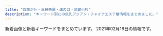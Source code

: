 ```yaml
---
title: "自由が丘・三軒茶屋・溝の口・武蔵小杉"
description: "キーワード別にの巨乳アジアン・チャイナエステ嬢情報をまとめました。"
---
```


新着画像と新着キーワードをまとめています。
2021年02月16日の情報です。

<DmmAffiliateIns />
<KeywordTable
  shops={
    [
    {
        "name": "\u521d\u604b",
        "url": "http://www.sertyuin.xyz/",
        "img_links": [],
        "station": "\u4e8c\u5b50\u7389\u5ddd\u99c5\u897f\u53e3",
        "keywords": {}
    },
    {
        "station": "\u4e09\u8ed2\u8336\u5c4b\u99c5\u5317\u53e3",
        "name": "\u661f\u306e\u8f1d\u304d",
        "img_links": [
            "http://kagayaki.jpn.cm/images/end1.jpg",
            "http://kagayaki.jpn.cm/images/staff0.jpg",
            "http://kagayaki.jpn.cm/images/mobile.jpg",
            "http://kagayaki.jpn.cm/images/mobile2.jpg",
            "http://kagayaki.jpn.cm/images/room1.jpg",
            "http://kagayaki.jpn.cm/photos/sites/35/2016/11/11.jpg",
            "http://kagayaki.jpn.cm/photos/sites/35/2016/11/12.jpg",
            "http://kagayaki.jpn.cm/images/room5.jpg",
            "http://kagayaki.jpn.cm/photos/sites/35/2016/11/1.jpg",
            "http://kagayaki.jpn.cm/images/room3.jpg",
            "http://kagayaki.jpn.cm/images/room4.jpg",
            "http://kagayaki.jpn.cm/images/girl-z2.jpg",
            "http://kagayaki.jpn.cm/images/girl-z1.jpg",
            "http://kagayaki.jpn.cm/images/bj3.png",
            "http://kagayaki.jpn.cm/photos/sites/35/2016/09/637893871729784570.jpg",
            "http://kagayaki.jpn.cm/images/top.jpg",
            "http://kagayaki.jpn.cm/photos/sites/35/2016/08/staff32.jpg",
            "http://kagayaki.jpn.cm/images/room6.jpg",
            "http://kagayaki.jpn.cm/images/room2.jpg",
            "http://kagayaki.jpn.cm/photos/sites/35/2019/09/2019092518230998.jpg",
            "http://kagayaki.jpn.cm/images/staff_line.png",
            "http://kagayaki.jpn.cm/photos/sites/35/2020/10/2020100418535814.jpg",
            "http://kagayaki.jpn.cm/photos/sites/35/2017/11/2017110107513579.jpg",
            "http://kagayaki.jpn.cm/photos/sites/35/2016/08/staff3.jpg"
        ],
        "url": "http://kagayaki.jpn.cm/",
        "keywords": {
            "D": 6,
            "86": 5,
            "84": 1,
            "C": 17,
            "E": 1,
            "87": 2
        }
    },
    {
        "station": "\u81ea\u7531\u304c\u4e18\u99c5\u5317\u53e3",
        "keywords": {},
        "img_links": [
            "http://annex-jp.info/images/sayuri.jpg",
            "http://annex-jp.info/images/kp-info.jpg",
            "http://annex-jp.info/images/yoho.jpg",
            "http://annex-jp.info/images/nana.jpg",
            "http://www.annex-jp.info/i/img/riri.jpg",
            "http://annex-jp.info/images/riri.jpg",
            "http://annex-jp.info/images/info.png",
            "http://www.annex-jp.info/i/img/nana.jpg",
            "http://www.annex-jp.info/i/img/yoho.jpg",
            "http://annex-jp.info/images/mayumi.jpg",
            "http://www.annex-jp.info/i/img/mari.jpg",
            "http://www.annex-jp.info/i/img/sayuri.jpg",
            "http://www.annex-jp.info/i/img/mayumi.jpg",
            "http://annex-jp.info/images/mari.jpg"
        ],
        "name": "\u305f\u3093\u307d\u307d",
        "url": "http://annex-jp.info/"
    },
    {
        "keywords": {},
        "img_links": [],
        "name": "For You",
        "station": "\u4e8c\u5b50\u7389\u5ddd\u99c5",
        "url": "https://fy.uouono.com"
    },
    {
        "url": "http://treat-msg.com/",
        "keywords": {},
        "station": "\u99d2\u6ca2\u5927\u5b66\u99c5\u99d2\u6ca2\u516c\u5712\u53e3",
        "name": "\u5b89\u5fc3\u5802",
        "img_links": [
            "http://treat-msg.com/staff/riri/01mb.jpg",
            "http://treat-msg.com/staff/saki/01mb.jpg",
            "http://treat-msg.com/staff/rumi/01.jpg",
            "http://treat-msg.com/img/access/roaddm.png",
            "http://treat-msg.com/staff/mei/01.jpg",
            "http://treat-msg.com/staff/noa/01mb.jpg",
            "http://treat-msg.com/img/mainhd.jpg",
            "http://treat-msg.com/img/access/road5.jpg",
            "http://treat-msg.com/img/access/road2.jpg",
            "http://treat-msg.com/pic/corona.jpg",
            "http://treat-msg.com/img/ttl_staff.jpg",
            "http://treat-msg.com/img/access/road1.jpg",
            "http://treat-msg.com/staff/noa/01.jpg",
            "http://treat-msg.com/staff/chinatu/01.jpg",
            "http://treat-msg.com/staff/chinatu/01mb.jpg",
            "http://treat-msg.com/staff/mei/01mb.jpg",
            "http://treat-msg.com/img/head.png",
            "http://treat-msg.com/img/shop/msg.png",
            "http://treat-msg.com/img/access/road4.jpg",
            "http://treat-msg.com/img/access/road3.jpg",
            "http://treat-msg.com/staff/saki/01.jpg",
            "http://treat-msg.com/img/access/road6.jpg",
            "http://treat-msg.com/img/mainft.jpg",
            "http://treat-msg.com/staff/kaori/01mb.jpg",
            "http://treat-msg.com/staff/rumi/01mb.jpg",
            "http://treat-msg.com/img/foot.png",
            "http://treat-msg.com/staff/miyo/01mb.jpg",
            "http://treat-msg.com/staff/kaori/01.jpg",
            "http://treat-msg.com/staff/riri/01.jpg",
            "http://treat-msg.com/staff/miyo/01.jpg"
        ]
    },
    {
        "station": "\u5b66\u82b8\u5927\u5b66\u99c5\u6771\u53e3",
        "img_links": [
            "http://ms-shinraku.com/staff/ayumi/01.jpg",
            "http://ms-shinraku.com/staff/yuki/01.jpg",
            "http://ms-shinraku.com/img/foot.png",
            "http://ms-shinraku.com/pic/topimg2.jpg",
            "http://ms-shinraku.com/staff/ran/01.jpg",
            "http://ms-shinraku.com/img/ttl_staff.png",
            "http://ms-shinraku.com/i/files/homeimg.jpg",
            "http://ms-shinraku.com/staff/mari/01.jpg",
            "http://ms-shinraku.com/staff/kanako/01.jpg",
            "http://ms-shinraku.com/pic/topimg1.jpg",
            "http://ms-shinraku.com/staff/momoka/01.jpg",
            "http://ms-shinraku.com/pic/head.jpg"
        ],
        "keywords": {
            "C": 2
        },
        "name": "\u5fc3\u697d",
        "url": "http://ms-shinraku.com/"
    },
    {
        "station": "\u7528\u8cc0\u99c5\u6771\u53e3",
        "url": "http://www.wqiowaz.site/",
        "img_links": [
            "http://www.wqiowaz.site/picture/cam-01.jpg",
            "http://www.wqiowaz.site/uploads/200629/1-200629103104120.jpg",
            "http://www.wqiowaz.site/picture/m-top004.jpg",
            "http://www.wqiowaz.site/uploads/201008/1-20100Q5550EL.jpg",
            "http://www.wqiowaz.site/uploads/200629/1-200629103142X4.jpg",
            "http://www.wqiowaz.site/picture/m-head01.jpg",
            "http://www.wqiowaz.site/uploads/200914/1-20091416442NT.jpg",
            "http://www.wqiowaz.site/uploads/200629/1-200629103204442.jpg",
            "http://www.wqiowaz.site/uploads/201008/1-20100Q55403531.jpg",
            "http://www.wqiowaz.site/picture/call.png",
            "http://www.wqiowaz.site/uploads/201008/1-20100Q5541T55.jpg",
            "http://www.wqiowaz.site/uploads/200914/1-200914164443K1.jpg",
            "http://www.wqiowaz.site/uploads/201008/1-20100Q55522V7.jpg",
            "http://www.wqiowaz.site/picture/m-top003.jpg",
            "http://www.wqiowaz.site/picture/foot01.jpg",
            "http://www.wqiowaz.site/uploads/200630/1-200630094K4325.jpg",
            "http://www.wqiowaz.site/uploads/200630/1-200630094H5294.jpg"
        ],
        "name": "Sweet",
        "keywords": {
            "86": 1,
            "84": 2,
            "D": 3,
            "94": 4,
            "F": 4
        }
    },
    {
        "url": "http://www.miyuki.es-relax.info/",
        "img_links": [
            "http://www.miyuki.es-relax.info/gals/yuri1.jpg",
            "http://www.miyuki.es-relax.info/images/sp02.jpg",
            "http://www.miyuki.es-relax.info/images/sp01.jpg",
            "http://www.miyuki.es-relax.info/images/info3.jpg",
            "http://www.miyuki.es-relax.info/images/info2.jpg",
            "http://www.miyuki.es-relax.info/images/info4.jpg",
            "http://www.miyuki.es-relax.info/images/kp01.jpg",
            "http://www.miyuki.es-relax.info/images/yoyaku.png",
            "http://www.miyuki.es-relax.info/images/info1.jpg",
            "http://www.miyuki.es-relax.info/gals/nana1.jpg",
            "http://www.miyuki.es-relax.info/images/sp03.jpg",
            "http://www.miyuki.es-relax.info/gals/yuki1.jpg"
        ],
        "station": "\u5927\u5ca1\u5c71\u99c5",
        "keywords": {},
        "name": "\u30de\u30c3\u30b5\u30fc\u30b8\u306e\u66d9"
    },
    {
        "img_links": [
            "http://tanoshii.jpn.mn/photos/sites/76/2020/05/2020052603000345.jpg",
            "http://tanoshii.jpn.mn/photos/sites/76/2020/11/2020110307113062.jpg",
            "http://tanoshii.jpn.mn/photos/sites/76/2020/06/2020060701410487.jpg",
            "http://tanoshii.jpn.mn/photos/sites/76/2020/01/2020011710434680.jpg",
            "http://tanoshii.jpn.mn/photos/sites/76/2020/12/2020122501502779.jpg",
            "http://tanoshii.jpn.mn/photos/sites/76/2020/12/2020120904441346.jpg",
            "http://tanoshii.jpn.mn/photos/sites/76/2021/01/2021012605370415.jpg",
            "http://tanoshii.jpn.mn/images/info3.jpg",
            "http://tanoshii.jpn.mn/photos/sites/76/2019/12/2019121409132447.jpg",
            "http://tanoshii.jpn.mn/photos/sites/76/2019/12/2019121409132124.jpg",
            "http://tanoshii.jpn.mn/images/link_nav04.jpg",
            "http://tanoshii.jpn.mn/photos/sites/76/2020/10/2020101305315556.jpg",
            "http://tanoshii.jpn.mn/photos/sites/76/2019/12/201912140913237.jpg",
            "http://tanoshii.jpn.mn/photos/sites/76/2020/12/2020121807285563.jpg",
            "http://tanoshii.jpn.mn/photos/sites/76/2020/02/2020022603283463.jpg",
            "http://tanoshii.jpn.mn/photos/sites/76/2020/11/2020112902000038.jpg",
            "http://tanoshii.jpn.mn/photos/sites/76/2020/04/2020041703571830.jpg",
            "http://tanoshii.jpn.mn/photos/sites/76/2019/12/2019121409131966.jpg",
            "http://tanoshii.jpn.mn/images/top_slider01.jpg",
            "http://tanoshii.jpn.mn/photos/sites/76/2020/12/2020120904423083.jpg",
            "http://tanoshii.jpn.mn/photos/sites/76/2020/06/2020061605184059.jpg",
            "http://tanoshii.jpn.mn/photos/sites/76/2019/12/201912280133413.jpg",
            "http://tanoshii.jpn.mn/photos/sites/76/2020/05/2020051702011714.jpg",
            "http://tanoshii.jpn.mn/photos/sites/76/2021/01/2021011304151051.jpg",
            "http://tanoshii.jpn.mn/photos/sites/76/2020/01/2020010206122380.jpg",
            "http://tanoshii.jpn.mn/photos/sites/76/2020/03/202003280333063.jpg",
            "http://tanoshii.jpn.mn/photos/sites/76/2020/01/2020011207465354.jpg",
            "http://tanoshii.jpn.mn/photos/sites/76/2020/12/202012240922577.jpg",
            "http://tanoshii.jpn.mn/photos/sites/76/2020/09/2020093003412655.jpg",
            "http://tanoshii.jpn.mn/photos/sites/76/2020/09/2020090803135392.jpg",
            "http://tanoshii.jpn.mn/photos/sites/76/2020/11/2020112407093420.jpg",
            "http://tanoshii.jpn.mn/photos/sites/76/2020/08/2020081201584255.jpg",
            "http://tanoshii.jpn.mn/photos/sites/76/2020/06/2020061605184178.jpg",
            "http://tanoshii.jpn.mn/photos/sites/76/2020/09/2020093003412015.jpg",
            "http://tanoshii.jpn.mn/photos/sites/76/2020/03/2020032803325898.jpg",
            "http://tanoshii.jpn.mn/images/link_nav03.jpg",
            "http://tanoshii.jpn.mn/images/top.png",
            "http://tanoshii.jpn.mn/photos/sites/76/2020/03/202003090333270.jpg",
            "http://tanoshii.jpn.mn/images/link_nav02.jpg",
            "http://tanoshii.jpn.mn/photos/sites/76/2020/09/2020092006290275.jpg",
            "http://tanoshii.jpn.mn/images/link_nav07.jpg",
            "http://tanoshii.jpn.mn/photos/sites/76/2020/09/2020090800560727.jpg",
            "http://tanoshii.jpn.mn/images/info1.jpg",
            "http://tanoshii.jpn.mn/photos/sites/76/2021/01/2021011304145677.jpg",
            "http://tanoshii.jpn.mn/photos/sites/76/2020/01/2020012603560666.jpg",
            "http://tanoshii.jpn.mn/photos/sites/76/2020/05/2020051702012070.jpg",
            "http://tanoshii.jpn.mn/photos/sites/76/2020/01/2020012603561216.jpg",
            "http://tanoshii.jpn.mn/photos/sites/76/2020/10/2020102803545189.jpg",
            "http://tanoshii.jpn.mn/images/link_nav06.jpg",
            "http://tanoshii.jpn.mn/photos/sites/76/2020/12/2020122205012857.jpg",
            "http://tanoshii.jpn.mn/images/link_nav05.jpg",
            "http://tanoshii.jpn.mn/photos/sites/76/2020/12/202012060340027.jpg",
            "http://tanoshii.jpn.mn/images/top_slider02.jpg",
            "http://tanoshii.jpn.mn/photos/sites/76/2020/09/2020090307211283.jpg",
            "http://tanoshii.jpn.mn/photos/sites/76/2020/01/2020010206122496.jpg",
            "http://tanoshii.jpn.mn/photos/sites/76/2021/02/2021020904591631.jpg",
            "http://tanoshii.jpn.mn/photos/sites/76/2020/04/2020040401245819.jpg",
            "http://tanoshii.jpn.mn/photos/sites/76/2019/12/2019121409132141.jpg",
            "http://tanoshii.jpn.mn/images/side_link.jpg",
            "http://tanoshii.jpn.mn/photos/sites/76/2020/12/2020120901212835.jpg",
            "http://tanoshii.jpn.mn/images/side_mobile.jpg",
            "http://tanoshii.jpn.mn/photos/sites/76/2020/01/2020012908322311.jpg",
            "http://tanoshii.jpn.mn/images/sp_top.jpg",
            "http://tanoshii.jpn.mn/photos/sites/76/2021/01/2021010305174759.jpg",
            "http://tanoshii.jpn.mn/photos/sites/76/2020/08/2020082903370364.jpg",
            "http://tanoshii.jpn.mn/images/info2.jpg",
            "http://tanoshii.jpn.mn/photos/sites/76/2020/07/2020071004194210.jpg",
            "http://tanoshii.jpn.mn/photos/sites/76/2020/02/2020020601144618.jpg",
            "http://tanoshii.jpn.mn/photos/sites/76/2021/01/2021012605371183.jpg",
            "http://tanoshii.jpn.mn/photos/sites/76/2020/08/2020080507421162.jpg",
            "http://tanoshii.jpn.mn/images/ico01.png",
            "http://tanoshii.jpn.mn/images/link_nav01.jpg",
            "http://tanoshii.jpn.mn/images/side_tel.jpg",
            "http://tanoshii.jpn.mn/photos/sites/76/2020/11/2020111603281212.jpg"
        ],
        "station": "\u4e8c\u5b50\u7389\u5ddd\u99c5\u897f\u53e3",
        "url": "http://tanoshii.jpn.mn/",
        "keywords": {
            "D": 14,
            "88": 4,
            "C": 6,
            "85": 4,
            "84": 3,
            "87": 10,
            "89": 2,
            "86": 5,
            "E": 13,
            "83": 3,
            "82": 1,
            "93": 1
        },
        "name": "\u697d\u3057\u3044"
    },
    {
        "url": "http://in-esthe.com/you/",
        "station": "\u5b66\u82b8\u5927\u5b66\u99c5\u6771\u53e3",
        "keywords": {},
        "img_links": [
            "http://in-esthe.com/you/images/p-0.jpg",
            "http://in-esthe.com/you/images/p-7.jpg",
            "http://in-esthe.com/you/images/fla.jpg",
            "http://in-esthe.com/you/images/botton.jpg",
            "http://in-esthe.com/you/images/p-4.jpg",
            "http://in-esthe.com/you/images/p-11.jpg",
            "http://in-esthe.com/you/images/p-8.jpg",
            "http://in-esthe.com/you/images/p-9.jpg",
            "http://in-esthe.com/you/images/p-10.jpg",
            "http://in-esthe.com/you/images/r-2.jpg",
            "http://in-esthe.com/you/images/mo.png",
            "http://in-esthe.com/you/images/p-5.jpg",
            "http://in-esthe.com/you/images/p-3.jpg",
            "http://in-esthe.com/you/images/r-1.jpg",
            "http://cdn.dino-es.com/images/logo/468x60DinoEs.png"
        ],
        "name": "\u60a0"
    },
    {
        "station": "\u81ea\u7531\u304c\u4e18\u99c5\u5317\u53e3",
        "img_links": [
            "http://www.es-flower.link/img/huyumi1.jpg",
            "http://www.es-flower.link/images/int1.png",
            "http://www.es-flower.link/images/1.jpg",
            "http://www.es-flower.link/images/int2.png",
            "http://www.es-flower.link/sp/images/head.png",
            "http://www.es-flower.link/images/sys.png",
            "http://www.es-flower.link/images/rec2.jpg",
            "http://www.es-flower.link/sp/images/sisu_t.jpg",
            "http://www.es-flower.link/sp/images/top.jpg",
            "http://www.es-flower.link/sp/images/sys2.jpg",
            "http://www.es-flower.link/sp/images/2.jpg",
            "http://www.es-flower.link/images/5.jpg",
            "http://www.es-flower.link/sp/images/interior_t.jpg",
            "http://www.es-flower.link/sp/img/yume1.jpg",
            "http://www.es-flower.link/sp/images/int1.jpg",
            "http://www.es-flower.link/sp/images/3.jpg",
            "http://www.es-flower.link/sp/img/koyuki1.jpg",
            "http://www.es-flower.link/images/6.jpg",
            "http://www.es-flower.link/img/yume1.jpg",
            "http://www.es-flower.link/sp/images/sisu.jpg",
            "http://www.es-flower.link/sp/images/rec2.jpg",
            "http://www.es-flower.link/sp/menu/top.jpg",
            "http://www.es-flower.link/sp/img/mizuki1.jpg",
            "http://www.es-flower.link/sp/img/huyumi1.jpg",
            "http://www.es-flower.link/images/3.jpg",
            "http://www.es-flower.link/images/ta.jpg",
            "http://www.es-flower.link/sp/images/tel.jpg",
            "http://www.es-flower.link/sp/images/1.jpg",
            "http://www.es-flower.link/sp/images/newsb.png",
            "http://www.es-flower.link/img/koyuki1.jpg",
            "http://www.es-flower.link/sp/images/6.jpg",
            "http://www.es-flower.link/images/4.jpg",
            "http://www.es-flower.link/sp/images/ac1.jpg",
            "http://www.es-flower.link/sp/img/arisa1.jpg",
            "http://www.es-flower.link/sp/images/time.jpg",
            "http://www.es-flower.link/sp/images/sys1.jpg",
            "http://www.es-flower.link/images/rec1.png",
            "http://www.es-flower.link/img/mizuki1.jpg",
            "http://www.es-flower.link/sp/images/int2.jpg",
            "http://www.es-flower.link/sp/menu/interior.jpg",
            "http://www.es-flower.link/sp/images/sys3.jpg",
            "http://www.es-flower.link/sp/images/rec3.jpg",
            "http://www.es-flower.link/images/news.jpg",
            "http://www.es-flower.link/sp/img/nene1.jpg",
            "http://www.es-flower.link/images/2.jpg",
            "http://www.es-flower.link/images/sm.jpg",
            "http://www.es-flower.link/sp/images/rec1.jpg",
            "http://www.es-flower.link/sp/images/staff_t.jpg",
            "http://www.es-flower.link/img/arisa1.jpg",
            "http://www.es-flower.link/images/interior_t.jpg",
            "http://www.es-flower.link/sp/images/5.jpg",
            "http://www.es-flower.link/images/head.jpg",
            "http://www.es-flower.link/sp/menu/staff.jpg",
            "http://www.es-flower.link/images/mobile.jpg",
            "http://www.es-flower.link/images/staff_t.jpg",
            "http://www.es-flower.link/sp/images/pc.jpg",
            "http://www.es-flower.link/images/info.jpg",
            "http://www.es-flower.link/sp/images/footer.jpg",
            "http://www.es-flower.link/sp/images/4.jpg",
            "http://www.es-flower.link/img/nene1.jpg",
            "http://www.es-flower.link/sp/images/news.jpg"
        ],
        "name": "\u6625\u306e\u604b",
        "url": "http://www.es-flower.link/",
        "keywords": {}
    },
    {
        "keywords": {},
        "name": "\u604b\u4eba",
        "img_links": [],
        "url": "http://koibito.ies.bz/",
        "station": "\u4e8c\u5b50\u7389\u5ddd\u99c5\u6771\u53e3"
    },
    {
        "keywords": {
            "87": 1,
            "86": 2,
            "D": 3,
            "C": 2,
            "85": 2
        },
        "img_links": [
            "http://www.brilliance.mesthe.com/images/main_top.png",
            "http://www.brilliance.mesthe.com/files/004-02.jpg",
            "http://www.brilliance.mesthe.com/images/shop/shop02.jpg",
            "http://www.brilliance.mesthe.com/files/005.jpg",
            "http://www.brilliance.mesthe.com/files/002.jpg",
            "http://www.brilliance.mesthe.com/images/new3.png",
            "http://www.brilliance.mesthe.com/files/004-03.jpg",
            "http://www.brilliance.mesthe.com/images/infotiao1.jpg",
            "http://www.brilliance.mesthe.com/images/maga.jpg",
            "http://www.brilliance.mesthe.com/images/pick.png",
            "http://www.brilliance.mesthe.com/files/003.jpg",
            "http://www.brilliance.mesthe.com/images/s1.jpg",
            "http://www.brilliance.mesthe.com/files/001-02.jpg",
            "http://www.brilliance.mesthe.com/images/s2.jpg",
            "http://www.brilliance.mesthe.com/files/005-02.jpg",
            "http://www.brilliance.mesthe.com/files/003-03.jpg",
            "http://www.brilliance.mesthe.com/images/shop/shop04.jpg",
            "http://www.brilliance.mesthe.com/images/zi_massage.png",
            "http://www.brilliance.mesthe.com/files/002-02.jpg",
            "http://www.brilliance.mesthe.com/files/005-03.jpg",
            "http://www.brilliance.mesthe.com/images/new1.png",
            "http://www.brilliance.mesthe.com/images/shop/shop03.jpg",
            "http://www.brilliance.mesthe.com/files/002-03.jpg",
            "http://www.brilliance.mesthe.com/files/001-03.jpg",
            "http://www.brilliance.mesthe.com/files/004.jpg",
            "http://www.brilliance.mesthe.com/files/003-02.jpg",
            "http://www.brilliance.mesthe.com/images/xian.png",
            "http://www.brilliance.mesthe.com/images/main_bottom.png",
            "http://www.brilliance.mesthe.com/files/001.jpg",
            "http://www.brilliance.mesthe.com/images/s3.jpg",
            "http://www.brilliance.mesthe.com/images/shop/shop01.jpg",
            "http://www.brilliance.mesthe.com/images/tel.png",
            "http://www.brilliance.mesthe.com/images/service.png",
            "http://www.brilliance.mesthe.com/images/zi_staff.png"
        ],
        "station": "\u4e09\u8ed2\u8336\u5c4b\u99c5\u4e16\u7530\u8c37\u901a\u308a\u53e3",
        "name": "\u30d6\u30ea\u30ea\u30a2\u30f3\u30b9",
        "url": "http://www.brilliance.mesthe.com/"
    },
    {
        "img_links": [
            "http://clair.work/staff/mayu1.jpg",
            "http://clair.work/images/icon_ranking_02.png",
            "http://clair.work/images/recruit/point_07.png",
            "http://clair.work/staff/yua1.jpg",
            "http://clair.work/images/recruit/point_08.png",
            "http://clair.work/images/recruit/nagare_01.jpg",
            "http://clair.work/images/icon_ranking_05.png",
            "http://clair.work/images/trigger.jpg",
            "http://clair.work/images/sw_tel.png",
            "http://clair.work/images/recruit/nagare_02.jpg",
            "http://clair.work/images/recruit/message_03.png",
            "http://clair.work/images/recruit/nagare_06.png",
            "http://clair.work/images/head_therapist.jpg",
            "http://clair.work/images/icon_ranking_04.png",
            "http://clair.work/images/recruit/point_03.png",
            "http://clair.work/images/recruit/point_09.png",
            "http://clair.work/images/mainvisual_02_s.jpg",
            "http://clair.work/images/head_interior.jpg",
            "http://clair.work/images/recruit/sp_mainvisual.jpg",
            "http://clair.work/images/recruit/point_06.png",
            "http://clair.work/images/recruit/nagare_05.png",
            "http://clair.work/images/recruit/nagare_03.jpg",
            "http://clair.work/images/recruit/nagare_07.png",
            "http://clair.work/staff/ayaka1.jpg",
            "http://clair.work/images/icon_ranking_03.png",
            "http://clair.work/images/mainvisual_01_s.jpg",
            "http://clair.work/images/icon_ranking_01.png",
            "http://clair.work/images/icon_new.png",
            "http://clair.work/images/mainvisual_01.jpg",
            "http://clair.work/staff/humi2.jpg",
            "http://clair.work/images/no_image.jpg",
            "http://clair.work/images/recruit/req_03.jpg",
            "http://clair.work/staff/kasumi1.jpg",
            "http://clair.work/images/recruit/point_05.png",
            "http://clair.work/staff/humi1.jpg",
            "http://clair.work/images/mainvisual_02.jpg",
            "http://clair.work/images/sw_home.png",
            "http://clair.work/images/recruit/point_04.png"
        ],
        "station": "\u5b66\u82b8\u5927\u5b66\u99c5\u897f\u53e3",
        "name": "Clair \uff5e\u30af\u30ec\u30fc\u30eb\uff5e",
        "url": "http://clair.work/",
        "keywords": {
            "E": 2,
            "C": 4,
            "D": 4
        }
    },
    {
        "name": "\u30bd\u30a4\u30eb",
        "keywords": {},
        "station": "\u4e0a\u91ce\u6bdb\u99c5",
        "url": "http://relaxation-soil.net/",
        "img_links": [
            "http://relaxation-soil.net/images/1s.jpg",
            "http://relaxation-soil.net/images/1.jpg"
        ]
    },
    {
        "url": "http://ms-rlx.com/",
        "name": "\u697d\u697d\u5c4b",
        "img_links": [
            "http://ms-rlx.com/staff/sachan/01.jpg",
            "http://ms-rlx.com/staff/momo/01.jpg",
            "http://ms-rlx.com/pic/head.png",
            "http://ms-rlx.com/img/access/road03.jpg",
            "http://ms-rlx.com/img/ttl_concept.png",
            "http://ms-rlx.com/staff/ruri/01.jpg",
            "http://ms-rlx.com/staff/momo/01mb.jpg",
            "http://ms-rlx.com/staff/milk/01mb.jpg",
            "http://ms-rlx.com/img/access/road01.jpg",
            "http://ms-rlx.com/img/youtube.jpg",
            "http://ms-rlx.com/staff/sachan/01mb.jpg",
            "http://ms-rlx.com/staff/ringo/01mb.jpg",
            "http://ms-rlx.com/img/ttl_tnew.png",
            "http://ms-rlx.com/staff/ruri/01mb.jpg",
            "http://ms-rlx.com/staff/ringo/01.jpg",
            "http://ms-rlx.com/i/files/homeimg.jpg",
            "http://ms-rlx.com/img/msgbtn.png",
            "http://ms-rlx.com/img/ttl_staff.png",
            "http://ms-rlx.com/img/ttl_rec.png",
            "http://ms-rlx.com/img/att.png",
            "http://ms-rlx.com/img/access/road02.jpg",
            "http://ms-rlx.com/staff/milk/01.jpg",
            "http://ms-rlx.com/img/ttl_mobile.png"
        ],
        "keywords": {
            "C": 14
        },
        "station": "\u81ea\u7531\u304c\u4e18\u99c5\u5357\u53e3"
    },
    {
        "name": "JoJo",
        "img_links": [
            "http://www.jojo.mensnv.com/files/014-02.jpg",
            "http://www.jojo.mensnv.com/files/003-02.jpg",
            "http://www.jojo.mensnv.com/files/012-02.jpg",
            "http://www.jojo.mensnv.com/files/005-03.jpg",
            "http://www.jojo.mensnv.com/images/coverGirlParts.png",
            "http://www.jojo.mensnv.com/files/009-03.jpg",
            "http://www.jojo.mensnv.com/files/013-03.jpg",
            "http://www.jojo.mensnv.com/files/010-02.jpg",
            "http://www.jojo.mensnv.com/files/005.jpg",
            "http://www.jojo.mensnv.com/files/004-03.jpg",
            "http://www.jojo.mensnv.com/files/010.jpg",
            "http://www.jojo.mensnv.com/files/003.jpg",
            "http://www.jojo.mensnv.com/files/012-03.jpg",
            "http://www.jojo.mensnv.com/files/013.jpg",
            "http://www.jojo.mensnv.com/images/backlistbtn.png",
            "http://www.jojo.mensnv.com/images/tel.png",
            "http://www.jojo.mensnv.com/files/004.jpg",
            "http://www.jojo.mensnv.com/files/002.jpg",
            "http://www.jojo.mensnv.com/files/004-02.jpg",
            "http://www.jojo.mensnv.com/files/011-02.jpg",
            "http://www.jojo.mensnv.com/files/001-03.jpg",
            "http://www.jojo.mensnv.com/files/013-02.jpg",
            "http://www.jojo.mensnv.com/files/006-02.jpg",
            "http://www.jojo.mensnv.com/files/002-03.jpg",
            "http://www.jojo.mensnv.com/files/007-02.jpg",
            "http://www.jojo.mensnv.com/files/009-02.jpg",
            "http://www.jojo.mensnv.com/images/mobile.jpg",
            "http://www.jojo.mensnv.com/images/slider/02.jpg",
            "http://www.jojo.mensnv.com/files/011.jpg",
            "http://www.jojo.mensnv.com/files/007-03.jpg",
            "http://www.jojo.mensnv.com/files/010-03.jpg",
            "http://www.jojo.mensnv.com/files/006.jpg",
            "http://www.jojo.mensnv.com/files/003-03.jpg",
            "http://www.jojo.mensnv.com/images/showCover.png",
            "http://www.jojo.mensnv.com/files/011-03.jpg",
            "http://www.jojo.mensnv.com/files/002-02.jpg",
            "http://www.jojo.mensnv.com/files/007.jpg",
            "http://www.jojo.mensnv.com/files/009.jpg",
            "http://www.jojo.mensnv.com/files/006-03.jpg",
            "http://www.jojo.mensnv.com/files/012.jpg",
            "http://www.jojo.mensnv.com/images/slider/01.jpg",
            "http://www.jojo.mensnv.com/files/005-02.jpg",
            "http://www.jojo.mensnv.com/files/001-02.jpg",
            "http://www.jojo.mensnv.com/images/slider/03.jpg",
            "http://www.jojo.mensnv.com/files/014.jpg",
            "http://www.jojo.mensnv.com/files/001.jpg",
            "http://www.jojo.mensnv.com/files/014-03.jpg"
        ],
        "station": "\u4e09\u8ed2\u8336\u5c4b\u99c5\u5357\u53e3",
        "keywords": {
            "85": 9,
            "D": 18,
            "\u30bb\u30af\u30b7\u30fc": 1,
            "86": 12,
            "88": 3,
            "84": 6,
            "C": 3
        },
        "url": "http://www.jojo.mensnv.com/"
    },
    {
        "station": "\u90fd\u7acb\u5927\u5b66\u99c5",
        "img_links": [
            "http://www.sakura.esraku.com/images/mobile.jpg",
            "http://www.sakura.esraku.com/files/008.jpg",
            "http://www.sakura.esraku.com/files/004.jpg",
            "http://www.sakura.esraku.com/files/002.jpg",
            "http://www.sakura.esraku.com/files/003.jpg",
            "http://www.sakura.esraku.com/photo_news/upimg/221315f853e86bfad8_0.jpg",
            "http://www.sakura.esraku.com/images/lineyoyaku.jpg",
            "http://www.sakura.esraku.com/images/s_staff.jpg",
            "http://www.sakura.esraku.com/files/005.jpg",
            "http://www.sakura.esraku.com/photo_news/upimg/5052160124f368954b_0.jpg",
            "http://www.sakura.esraku.com/photo_news/upimg/192295fbde78dddd71_0.jpg",
            "http://www.sakura.esraku.com/photo_news/upimg/508775f63081046140_0.jpg",
            "http://www.sakura.esraku.com/images/top.png",
            "http://www.sakura.esraku.com/images/s_link.jpg",
            "http://www.sakura.esraku.com/photo_news/upimg/282545f76dfd1996d7_0.jpg",
            "http://www.sakura.esraku.com/files/001.jpg",
            "http://www.sakura.esraku.com/photo_news/upimg/921745f718627cc259_0.jpg",
            "http://www.sakura.esraku.com/files/009.jpg",
            "http://www.sakura.esraku.com/files/010.jpg",
            "http://www.sakura.esraku.com/files/006.jpg",
            "http://www.sakura.esraku.com/files/007.jpg"
        ],
        "name": "\u685c",
        "url": "http://www.sakura.esraku.com/",
        "keywords": {
            "C": 22,
            "D": 16,
            "87": 14,
            "\u30bb\u30af\u30b7\u30fc": 1
        }
    },
    {
        "img_links": [
            "http://b-berry.work/images/ac2.jpg",
            "http://b-berry.work/images/2.jpg",
            "http://b-berry.work/images/news.jpg",
            "http://b-berry.work/staff/yuri.jpg",
            "http://b-berry.work/images/int1.jpg",
            "http://b-berry.work/images/s1.png",
            "http://b-berry.work/img/mona1.jpg",
            "http://b-berry.work/img/maya1.jpg",
            "http://b-berry.work/img/yuri1.jpg",
            "http://b-berry.work/images/interior_t.jpg",
            "http://b-berry.work/staff/mona.jpg",
            "http://b-berry.work/images/1.jpg",
            "http://b-berry.work/images/staff_t.jpg",
            "http://b-berry.work/images/tg.jpg",
            "http://b-berry.work/staff/maya.jpg",
            "http://b-berry.work/images/ac1.jpg",
            "http://b-berry.work/images/rec2.jpg",
            "http://b-berry.work/images/3.jpg",
            "http://b-berry.work/images/int2.jpg",
            "http://b-berry.work/images/rec1.jpg",
            "http://b-berry.work/images/head.jpg",
            "http://b-berry.work/images/sys.jpg"
        ],
        "url": "http://b-berry.work/",
        "station": "\u81ea\u7531\u304c\u4e18\u99c5\u5317\u53e3",
        "name": "\u30d6\u30eb\u30fc\u30d9\u30ea\u30fc",
        "keywords": {}
    }
]
}
/>
<DmmAffiliateScript />
